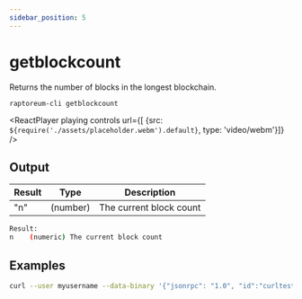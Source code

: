 ```yaml
---
sidebar_position: 5
---
```


# getblockcount

Returns the number of blocks in the longest blockchain.

`raptoreum-cli getblockcount `

<ReactPlayer playing controls url={[
    {src: `${require('./assets/placeholder.webm').default}`, type: 'video/webm'}]} />

## Output

| Result | Type | Description |
|--|--|--|
| "n" | (number) | The current block count |

```bash
Result:
n    (numeric) The current block count
```


## Examples

```bash
curl --user myusername --data-binary '{"jsonrpc": "1.0", "id":"curltest", "method": "getblockcount", "params": [] }' -H 'content-type: text/plain;' http://127.0.0.1:9998/
```

